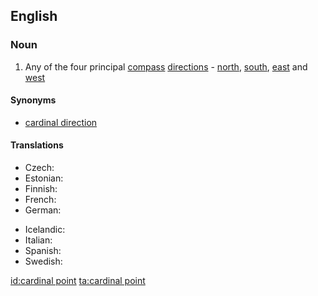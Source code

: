 ==English==
{{wikipedia|Cardinal point}}
===Noun===
{{en-noun|sg=[[cardinal]] [[point]]}}

# Any of the four principal [[compass]] [[direction]]s - [[north]], [[south]], [[east]] and [[west]]

====Synonyms====
* [[cardinal direction]]

====Translations====
{{trans-top|cardinal point}}
* Czech: {{t-|cs|světová strana|f}}
* Estonian: {{t|et|põhi-ilmakaar}}
* Finnish: {{t-|fi|pääilmansuunta}}
* French: {{t+|fr|point cardinal|m}}
* German: {{t+|de|Haupthimmelsrichtung|f}}
{{trans-mid}}
* Icelandic: {{t-|is|höfuðátt|f}}
* Italian: {{t-|it|punto cardinale|m}}
* Spanish: {{t|es|punto cardinal|m}}
* Swedish: {{t|sv|kardinalstreck|n}}
{{trans-bottom}}

[[id:cardinal point]]
[[ta:cardinal point]]